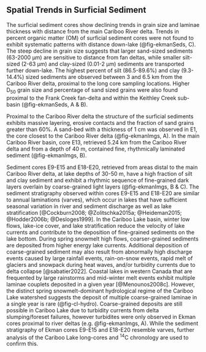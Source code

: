## Spatial Trends in Surficial Sediment {#spatial}

The surficial sediment cores show declining trends in grain size and laminae thickness with distance from the main Cariboo River delta. Trends in percent organic matter (OM) of surficial sediment cores were not found to exhibit systematic patterns with distance down-lake (@fig-ekmanSeds, C). The steep decline in grain size suggests that larger sand-sized sediments (63-2000 µm) are sensitive to distance from fan deltas, while smaller silt-sized (2-63 µm) and clay-sized (0.01-2 µm) sediments are transported further down-lake. The highest percent of silt (86.5-89.6%) and clay (9.3-14.4%) sized sediments are observed between 3 and 6.5 km from the Cariboo River delta, proximal to the long core sampling locations. Higher D~50~ grain size and percentage of sand sized grains were also found proximal to the Frank Creek fan-delta and within the Keithley Creek sub-basin (@fig-ekmanSeds, A & B). 

Proximal to the Cariboo River delta the structure of the surficial sediments exhibits massive layering, erosive contacts and the fraction of sand grains greater than 60%. A sand-bed with a thickness of 1 cm was observed in E1, the core closest to the Cariboo River delta (@fig-ekmanImgs, A). In the main Cariboo River basin, core E13, retrieved 5.24 km from the Cariboo River delta and from a depth of 40 m, contained fine, rhythmically laminated sediment (@fig-ekmanImgs, B).

Sediment cores E9-E15 and E18-E20, retrieved from areas distal to the main Cariboo River delta, at lake depths of 30-50 m, have a high fraction of silt and clay sediment and exhibit a rhythmic sequence of fine-grained dark layers overlain by coarse-grained light layers (@fig-ekmanImgs, B & C). The sediment stratigraphy observed within cores E9-E15 and E18-E20 are similar to annual laminations (varves), which occur in lakes that have sufficient seasonal variation in river and sediment discharge as well as lake stratification [@Cockburn2008; @Zolitschka2015a; @Heideman2015; @Hodder2006b; @Desloges1999]. In the Cariboo Lake basin, winter low flows, lake-ice cover, and lake stratification reduce the velocity of lake currents and contribute to the deposition of fine-grained sediments on the lake bottom. During spring snowmelt high flows, coarser-grained sediments are deposited from higher energy lake currents. Additional deposition of coarse-grained sediment may also result from abnormally high discharge events caused by large rainfall events, rain-on-snow events, rapid melt of glaciers and snowpack during heat waves, and/or turbidity currents due to delta collapse [@sabatier2022]. Coastal lakes in western Canada that are frequented by large rainstorms and mid-winter melt events exhibit multiple laminae couplets deposited in a given year [@Menounos2008c]. However, the distinct spring snowmelt-dominant hydrological regime of the Cariboo Lake watershed suggests the deposit of multiple coarse-grained laminae in a single year is rare (@fig-cl-hydro). Coarse-grained deposits are still possible in Cariboo Lake due to turbidity currents from delta slumping/foreset failures, however turbidites were only observed in Ekman cores proximal to river deltas (e.g. @fig-ekmanImgs, A). While the sediment stratigraphy of Ekman cores E9-E15 and E18-E20 resemble varves, further analysis of the Cariboo Lake long-cores and ^14^C chronology are used to confirm this.